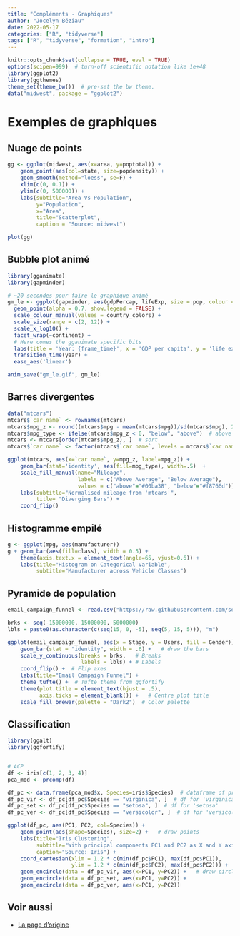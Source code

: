 ```yaml
---
title: "Compléments - Graphiques"
author: "Jocelyn Béziau"
date: 2022-05-17
categories: ["R", "tidyverse"]
tags: ["R", "tidyverse", "formation", "intro"]
---
```

    
```r
knitr::opts_chunk$set(collapse = TRUE, eval = TRUE)
options(scipen=999)  # turn-off scientific notation like 1e+48
library(ggplot2)
library(ggthemes)
theme_set(theme_bw())  # pre-set the bw theme.
data("midwest", package = "ggplot2")
```
   
# Exemples de graphiques

## Nuage de points

```r
gg <- ggplot(midwest, aes(x=area, y=poptotal)) + 
    geom_point(aes(col=state, size=popdensity)) + 
    geom_smooth(method="loess", se=F) + 
    xlim(c(0, 0.1)) +
    ylim(c(0, 500000)) +
    labs(subtitle="Area Vs Population", 
         y="Population", 
         x="Area",
         title="Scatterplot", 
         caption = "Source: midwest")

plot(gg)
```


## Bubble plot animé

<!--A faire fonctionner... et données à changer -> (pas trop d'idée)
(voir https://gganimate.com/)-->

```r
library(gganimate)
library(gapminder)

# ~20 secondes pour faire le graphique animé
gm_le <- ggplot(gapminder, aes(gdpPercap, lifeExp, size = pop, colour = country)) +
  geom_point(alpha = 0.7, show.legend = FALSE) +
  scale_colour_manual(values = country_colors) +
  scale_size(range = c(2, 12)) +
  scale_x_log10() +
  facet_wrap(~continent) +
  # Here comes the gganimate specific bits
  labs(title = 'Year: {frame_time}', x = 'GDP per capita', y = 'life expectancy') +
  transition_time(year) +
  ease_aes('linear')

anim_save("gm_le.gif", gm_le)
```

## Barres divergentes

<!--données à changer ->  évolution des secteurs d'activité durant la crise Covid ?

(à partir des données de https://www.insee.fr/fr/statistiques/5017251?sommaire=5017369)-->

```r
data("mtcars") 
mtcars$`car name` <- rownames(mtcars)
mtcars$mpg_z <- round((mtcars$mpg - mean(mtcars$mpg))/sd(mtcars$mpg), 2)  # compute normalized mpg
mtcars$mpg_type <- ifelse(mtcars$mpg_z < 0, "below", "above")  # above / below avg flag
mtcars <- mtcars[order(mtcars$mpg_z), ]  # sort
mtcars$`car name` <- factor(mtcars$`car name`, levels = mtcars$`car name`)  # convert to factor to retain sorted order in plot.
```

```r
ggplot(mtcars, aes(x=`car name`, y=mpg_z, label=mpg_z)) + 
    geom_bar(stat='identity', aes(fill=mpg_type), width=.5)  +
    scale_fill_manual(name="Mileage", 
                      labels = c("Above Average", "Below Average"), 
                      values = c("above"="#00ba38", "below"="#f8766d")) + 
    labs(subtitle="Normalised mileage from 'mtcars'", 
         title= "Diverging Bars") + 
    coord_flip()
```

## Histogramme empilé

```r
g <- ggplot(mpg, aes(manufacturer))
g + geom_bar(aes(fill=class), width = 0.5) + 
    theme(axis.text.x = element_text(angle=65, vjust=0.6)) + 
    labs(title="Histogram on Categorical Variable", 
         subtitle="Manufacturer across Vehicle Classes") 
```
## Pyramide de population

<!--données à changer : pyramide des âges Insee-->

```r
email_campaign_funnel <- read.csv("https://raw.githubusercontent.com/selva86/datasets/master/email_campaign_funnel.csv")

brks <- seq(-15000000, 15000000, 5000000)
lbls = paste0(as.character(c(seq(15, 0, -5), seq(5, 15, 5))), "m")
```

```r
ggplot(email_campaign_funnel, aes(x = Stage, y = Users, fill = Gender)) +   # Fill column
    geom_bar(stat = "identity", width = .6) +   # draw the bars
    scale_y_continuous(breaks = brks,   # Breaks
                       labels = lbls) + # Labels
    coord_flip() +  # Flip axes
    labs(title="Email Campaign Funnel") +
    theme_tufte() +  # Tufte theme from ggfortify
    theme(plot.title = element_text(hjust = .5), 
          axis.ticks = element_blank()) +   # Centre plot title
    scale_fill_brewer(palette = "Dark2")  # Color palette
```

## Classification 

```r
library(ggalt)
library(ggfortify)


# ACP
df <- iris[c(1, 2, 3, 4)]
pca_mod <- prcomp(df)

df_pc <- data.frame(pca_mod$x, Species=iris$Species)  # dataframe of principal components
df_pc_vir <- df_pc[df_pc$Species == "virginica", ]  # df for 'virginica'
df_pc_set <- df_pc[df_pc$Species == "setosa", ]  # df for 'setosa'
df_pc_ver <- df_pc[df_pc$Species == "versicolor", ]  # df for 'versicolor'

```

```r
ggplot(df_pc, aes(PC1, PC2, col=Species)) + 
    geom_point(aes(shape=Species), size=2) +   # draw points
    labs(title="Iris Clustering", 
         subtitle="With principal components PC1 and PC2 as X and Y axis",
         caption="Source: Iris") + 
    coord_cartesian(xlim = 1.2 * c(min(df_pc$PC1), max(df_pc$PC1)), 
                    ylim = 1.2 * c(min(df_pc$PC2), max(df_pc$PC2))) +   # change axis limits
    geom_encircle(data = df_pc_vir, aes(x=PC1, y=PC2)) +   # draw circles
    geom_encircle(data = df_pc_set, aes(x=PC1, y=PC2)) + 
    geom_encircle(data = df_pc_ver, aes(x=PC1, y=PC2))
```

## Voir aussi

* [La page d'origine](http://r-statistics.co/Top50-Ggplot2-Visualizations-MasterList-R-Code.html)

